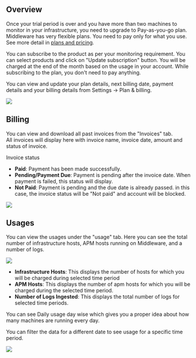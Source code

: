 Overview
---------
Once your trial period is over and you have more than two machines to monitor in your infrastructure, you need to upgrade to Pay-as-you-go plan. Middleware has very flexible plans. You need to pay only for what you use. See more detail in [plans and pricing](https://middleware.io/pricing/).

You can subscribe to the product as per your monitoring requirement. You can select products and click on "Update subscription" button. You will be charged at the end of the month based on the usage in your account. While subscribing to the plan, you don't need to pay anything.

You can view and update your plan details, next billing date, payment details and your billing details from Settings -> Plan & billing.

![](/images/settings/b1.png)

Billing
-------
You can view and download all past invoices from the "Invoices" tab.\
All invoices will display here with invoice name, invoice date, amount and status of invoice.

Invoice status
-   **Paid**: Payment has been made successfully.
-   **Pending/Payment Due**: Payment is pending after the invoice date. When payment is failed, this status will display. 
-   **Not Paid**: Payment is pending and the due date is already passed. in this case, the invoice status will be "Not paid" and account will be blocked. 

![](/images/settings/b2.png)

Usages
------
You can view the usages under the "usage" tab. Here you can see the total number of infrastructure hosts, APM hosts running on Middleware, and a number of logs.

![](/images/settings/b3.png)

-   **Infrastructure Hosts**: This displays the number of hosts for which you will be charged during selected time period
-   **APM Hosts**: This displays the number of apm hosts for which you will be charged during the selected time period.
-   **Number of Logs Ingested**: This displays the total number of logs for selected time periods.

You can see Daily usage day wise which gives you a proper idea about how many machines are running every day.

You can filter the data for a different date to see usage for a specific time period.

![](/images/settings/b4.png)
